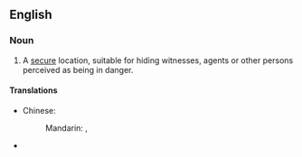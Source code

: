 ==English==
{{wikipedia}}

===Noun===
{{en-noun}}

# A [[secure]] location, suitable for hiding witnesses, agents or other persons perceived as being in danger.

====Translations====
{{trans-top|secure location}}
* Chinese: 
*: Mandarin: {{t|cmn|安全藏身處|sc=Hani}}, {{t|cmn|安全藏身处|tr=ānquán cángshēnchù|sc=Hani}}
{{trans-mid}}
* {{trreq|Finnish}}
{{trans-bottom}}
